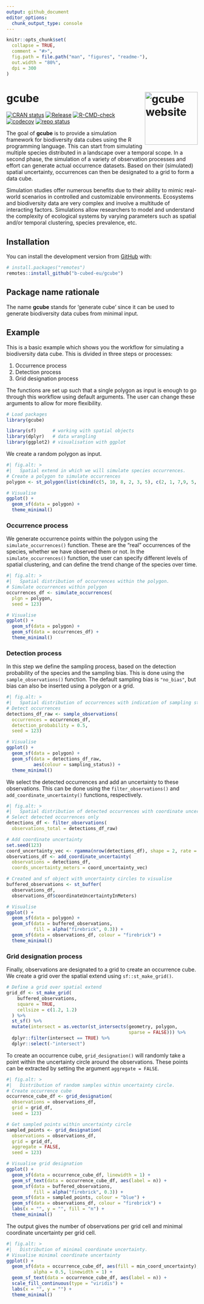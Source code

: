 ```yaml
---
output: github_document
editor_options: 
  chunk_output_type: console
---
```


<!-- README.md is generated from README.Rmd. Please edit that file -->

```r
knitr::opts_chunk$set(
  collapse = TRUE,
  comment = "#>",
  fig.path = file.path("man", "figures", "readme-"),
  out.width = "80%",
  dpi = 300
)
```

# gcube <a href="https://b-cubed-eu.github.io/gcube/"><img src="man/figures/logo.png" align="right" height="139" alt="gcube website" /></a>

<!-- badges: start -->

[![CRAN status](https://www.r-pkg.org/badges/version/gcube)](https://CRAN.R-project.org/package=gcube)
[![Release](https://img.shields.io/github/release/b-cubed-eu/gcube.svg)](https://github.com/b-cubed-eu/gcube/releases)
[![R-CMD-check](https://github.com/b-cubed-eu/gcube/actions/workflows/check_on_different_r_os.yml/badge.svg)](https://github.com/b-cubed-eu/gcube/actions/workflows/check_on_different_r_os.yml) [![codecov](https://codecov.io/gh/b-cubed-eu/gcube/branch/main/graph/badge.svg)](https://app.codecov.io/gh/b-cubed-eu/gcube/)
[![repo status](https://www.repostatus.org/badges/latest/active.svg)](https://www.repostatus.org/#active)

<!-- badges: end -->

The goal of **gcube** is to provide a simulation framework for biodiversity data cubes using the R programming language. This can start from simulating multiple species distributed in a landscape over a temporal scope. In a second phase, the simulation of a variety of observation processes and effort can generate actual occurrence datasets. Based on their (simulated) spatial uncertainty, occurrences can then be designated to a grid to form a data cube.

Simulation studies offer numerous benefits due to their ability to mimic real-world scenarios in controlled and customizable environments. Ecosystems and biodiversity data are very complex and involve a multitude of interacting factors. Simulations allow researchers to model and understand the complexity of ecological systems by varying parameters such as spatial and/or temporal clustering, species prevalence, etc.

## Installation

You can install the development version from [GitHub](https://github.com/) with:

``` r
# install.packages("remotes")
remotes::install_github("b-cubed-eu/gcube")
```

## Package name rationale

The name **gcube** stands for 'generate cube' since it can be used to generate biodiversity data cubes from minimal input.

## Example

This is a basic example which shows you the workflow for simulating a biodiversity data cube.
This is divided in three steps or processes:

1.  Occurrence process
2.  Detection process
3.  Grid designation process

The functions are set up such that a single polygon as input is enough to go through this workflow using default arguments.
The user can change these arguments to allow for more flexibility.


```r
# Load packages
library(gcube)

library(sf)      # working with spatial objects
library(dplyr)   # data wrangling
library(ggplot2) # visualisation with ggplot
```

We create a random polygon as input.

```r
#| fig.alt: >
#|   Spatial extend in which we will simulate species occurrences.
# Create a polygon to simulate occurrences
polygon <- st_polygon(list(cbind(c(5, 10, 8, 2, 3, 5), c(2, 1, 7,9, 5, 2))))

# Visualise
ggplot() + 
  geom_sf(data = polygon) +
  theme_minimal()
```

### Occurrence process

We generate occurrence points within the polygon using the `simulate_occurrences()` function.
These are the "real" occurrences of the species, whether we have observed them or not. 
In the `simulate_occurrences()` function, the user can specify different levels of spatial clustering, and can define the trend change of the species over time.

```r
#| fig.alt: >
#|   Spatial distribution of occurrences within the polygon.
# Simulate occurrences within polygon
occurrences_df <- simulate_occurrences(
  plgn = polygon,
  seed = 123)

# Visualise
ggplot() + 
  geom_sf(data = polygon) +
  geom_sf(data = occurrences_df) +
  theme_minimal()
```

### Detection process

In this step we define the sampling process, based on the detection probability of the species and the sampling bias.
This is done using the `sample_observations()` function.
The default sampling bias is `"no_bias"`, but bias can also be inserted using a polygon or a grid.

```r
#| fig.alt: >
#|   Spatial distribution of occurrences with indication of sampling status.
# Detect occurrences
detections_df_raw <- sample_observations(
  occurrences = occurrences_df,
  detection_probability = 0.5,
  seed = 123)

# Visualise
ggplot() + 
  geom_sf(data = polygon) +
  geom_sf(data = detections_df_raw,
          aes(colour = sampling_status)) +
  theme_minimal()
```

We select the detected occurrences and add an uncertainty to these observations.
This can be done using the `filter_observations()` and `add_coordinate_uncertainty()` functions, respectively.

```r
#| fig.alt: >
#|   Spatial distribution of detected occurrences with coordinate uncertainty.
# Select detected occurrences only
detections_df <- filter_observations(
  observations_total = detections_df_raw)

# Add coordinate uncertainty
set.seed(123)
coord_uncertainty_vec <- rgamma(nrow(detections_df), shape = 2, rate = 6)
observations_df <- add_coordinate_uncertainty(
  observations = detections_df,
  coords_uncertainty_meters = coord_uncertainty_vec)

# Created and sf object with uncertainty circles to visualise
buffered_observations <- st_buffer(
  observations_df,
  observations_df$coordinateUncertaintyInMeters)

# Visualise
ggplot() + 
  geom_sf(data = polygon) +
  geom_sf(data = buffered_observations,
          fill = alpha("firebrick", 0.3)) +
  geom_sf(data = observations_df, colour = "firebrick") +
  theme_minimal()
```

### Grid designation process

Finally, observations are designated to a grid to create an occurrence cube.
We create a grid over the spatial extend using `sf::st_make_grid()`. 

```r
# Define a grid over spatial extend
grid_df <- st_make_grid(
    buffered_observations,
    square = TRUE,
    cellsize = c(1.2, 1.2)
  ) %>%
  st_sf() %>%
  mutate(intersect = as.vector(st_intersects(geometry, polygon,
                                             sparse = FALSE))) %>%
  dplyr::filter(intersect == TRUE) %>%
  dplyr::select(-"intersect")
```

To create an occurrence cube, `grid_designation()` will randomly take a point within the uncertainty circle around the observations.
These points can be extracted by setting the argument `aggregate = FALSE`.

```r
#| fig.alt: >
#|   Distribution of random samples within uncertainty circle.
# Create occurrence cube
occurrence_cube_df <- grid_designation(
  observations = observations_df,
  grid = grid_df,
  seed = 123)

# Get sampled points within uncertainty circle
sampled_points <- grid_designation(
  observations = observations_df,
  grid = grid_df,
  aggregate = FALSE,
  seed = 123)

# Visualise grid designation
ggplot() +
  geom_sf(data = occurrence_cube_df, linewidth = 1) +
  geom_sf_text(data = occurrence_cube_df, aes(label = n)) +
  geom_sf(data = buffered_observations,
          fill = alpha("firebrick", 0.3)) +
  geom_sf(data = sampled_points, colour = "blue") +
  geom_sf(data = observations_df, colour = "firebrick") +
  labs(x = "", y = "", fill = "n") +
  theme_minimal()
```

The output gives the number of observations per grid cell and minimal coordinate uncertainty per grid cell.

```r
#| fig.alt: >
#|   Distribution of minimal coordinate uncertainty.
# Visualise minimal coordinate uncertainty
ggplot() +
  geom_sf(data = occurrence_cube_df, aes(fill = min_coord_uncertainty),
          alpha = 0.5, linewidth = 1) +
  geom_sf_text(data = occurrence_cube_df, aes(label = n)) +
  scale_fill_continuous(type = "viridis") +
  labs(x = "", y = "") +
  theme_minimal()
```
